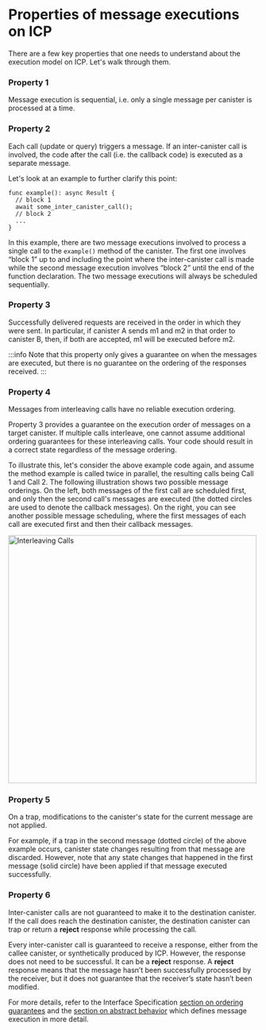 # Properties of message executions on ICP

There are a few key properties that one needs to understand about the execution model on ICP. Let's walk through them.

### Property 1

Message execution is sequential, i.e. only a single message per canister is processed at a time.


### Property 2

 Each call (update or query) triggers a message. If an inter-canister call is involved, the code after the call (i.e. the callback code) is executed as a separate message.

Let's look at an example to further clarify this point:

```
func example(): async Result {
  // block 1
  await some_inter_canister_call();
  // block 2
  ...
}
```


In this example, there are two message executions involved to process a single call to the `example()` method of the canister. The first one involves “block 1” up to and including the point where the inter-canister call is made while the second message execution involves “block 2” until the end of the function declaration. The two message executions will always be scheduled sequentially.


### Property 3

Successfully delivered requests are received in the order in which they were sent. In particular, if canister A sends m1 and m2 in that order to canister B, then, if both are accepted, m1 will be executed before m2.

:::info
Note that this property only gives a guarantee on when the messages are executed, but there is no guarantee on the ordering of the responses received.
:::


### Property 4

Messages from interleaving calls have no reliable execution ordering.

Property 3 provides a guarantee on the execution order of messages on a target canister. If multiple calls interleave, one cannot assume additional ordering guarantees for these interleaving calls. Your code should result in a correct state regardless of the message ordering.

To illustrate this, let's consider the above example code again, and assume the method example is called twice in parallel, the resulting calls being Call 1 and Call 2. The following illustration shows two possible message orderings. On the left, both messages of the first call are scheduled first, and only then the second call's messages are executed (the dotted circles are used to denote the callback messages). On the right, you can see another possible message scheduling, where the first messages of each call are executed first and then their callback messages. 

<div class="text--center">
<img src="/img/docs/interleaving_calls.png" alt="Interleaving Calls" width="500"/>
</div>


### Property 5

On a trap, modifications to the canister's state for the current message are not applied.

For example, if a trap in the second message (dotted circle) of the above example occurs, canister state changes resulting from that message are discarded. However, note that any state changes that happened in the first message (solid circle) have been applied if that message executed successfully.


### Property 6

Inter-canister calls are not guaranteed to make it to the destination canister. If the call does reach the destination canister, the destination canister can trap or return a **reject** response while processing the call.

Every inter-canister call is guaranteed to receive a response, either from the callee canister, or synthetically produced by ICP. However, the response does not need to be successful. It can be a **reject** response. A **reject** response means that the message hasn’t been successfully processed by the receiver, but it does not guarantee that the receiver’s state hasn’t been modified. 

For more details, refer to the Interface Specification [section on ordering guarantees](https://internetcomputer.org/docs/current/references/ic-interface-spec#ordering-guarantees) and the [section on abstract behavior](https://internetcomputer.org/docs/current/references/ic-interface-spec#abstract-behavior) which defines message execution in more detail.
